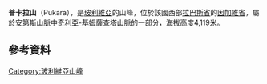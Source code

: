 {{Coord|16|36|49|S|68|45|24|W|display=title}}

'''普卡拉山'''（Pukara），是[[玻利維亞|玻利維亞]]的山峰，位於該國西部[[拉巴斯省|拉巴斯省]]的[[因加維省|因加維省]]，屬於[[安第斯山脈|安第斯山脈]]中[[奇利亞-基姆薩查塔山脈|奇利亞-基姆薩查塔山脈]]的一部分，海拔高度4,119米。

==參考資料==
{{cite web|url=http://www.ine.gob.bo/publicaciones/visorPdf.aspx?Codigo=020802&tipo=1|title=Guaqui|author=<!--Staff writer(s); no by-line.-->|date=|website=|publisher=INE, Bolivia|accessdate=October 24, 2014|deadurl=yes|archiveurl=https://web.archive.org/web/20141024075344/http://www.ine.gob.bo/publicaciones/visorPdf.aspx?Codigo=020802&tipo=1|archivedate=2014年10月24日}}

{{Bolivia-geo-stub}}
[[Category:玻利維亞山峰|Category:玻利維亞山峰]]
